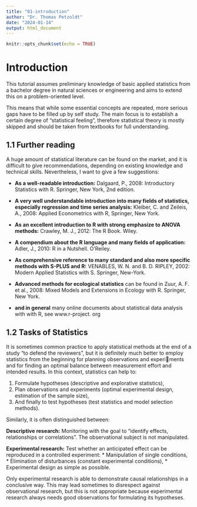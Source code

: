 ---
title: "01-introduction"
author: "Dr. Thomas Petzoldt"
date: "2024-01-14"
output: html_document
---

```{r setup, include=FALSE}
knitr::opts_chunk$set(echo = TRUE)
```

# **Introduction**

This tutorial assumes preliminary knowledge of basic applied statistics from a bachelor degree in natural
sciences or engineering and aims to extend this on a problem-oriented level.

This means that while some essential concepts are repeated, more serious gaps have to be filled up by self
study. The main focus is to establish a certain degree of “statistical feeling”, therefore statistical theory is
mostly skipped and should be taken from textbooks for full understanding.


## **1.1 Further reading**

A huge amount of statistical literature can be found on the market, and it is difficult to give recommendations,
depending on existing knowledge and technical skills. Nevertheless, I want to give a few suggestions:

  * **As a well-readable introduction:** Dalgaard, P., 2008: Introductory Statistics with R. Springer, New
York, 2nd edition.

  * **A very well understandable introduction into many fields of statistics, especially regression and
time series analysis:** Kleiber, C. and Zeileis, A., 2008: Applied Econometrics with R, Springer, New
York.

  * **As an excellent introduction to R with strong emphasize to ANOVA methods:** Crawley, M. J.,
2012: The R Book. Wiley.

  * **A compendium about the R language and many fields of application:** Adler, J., 2010: R in a
Nutshell. O’Reiley.

  * **As comprehensive reference to many standard and also more specific methods with S-PLUS
and R:** VENABLES, W. N. and B. D. RIPLEY, 2002: Modern Applied Statistics with S. Springer,
New-York.

  * **Advanced methods for ecological statistics** can be found in Zuur, A. F. et al., 2008: Mixed Models
and Extensions in Ecology with R. Springer, New York.

  * **and in general** many online documents about statistical data analysis with with R, see www.r-project.
org


## **1.2 Tasks of Statistics**

It is sometimes common practice to apply statistical methods at the end of a study “to defend the reviewers”,
but it is definitely much better to employ statistics from the beginning for planning observations and experiments and for finding an optimal balance between measurement effort and intended results. In this context,
statistics can help to:

1. Formulate hypotheses (descriptive and explorative statistics),
2. Plan observations and experiments (optimal experimental design, estimation of the sample size),
3. And finally to test hypotheses (test statistics and model selection methods).

Similarly, it is often distinguished between:

**Descriptive research:** Monitoring with the goal to “identify effects, relationships or correlations”. The
observational subject is not manipulated.

**Experimental research:** Test whether an anticipated effect can be reproduced in a controlled experiment:
  * Manipulation of single conditions,
  * Elimination of disturbances (constant experimental conditions),
  * Experimental design as simple as possible.
  
Only experimental research is able to demonstrate causal relationships in a conclusive way. This may lead
sometimes to disrespect against observational research, but this is not appropriate because experimental
research always needs good observations for formulating its hypotheses.

